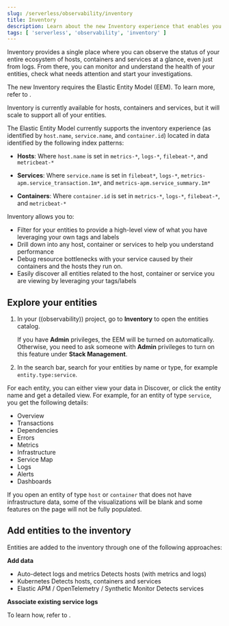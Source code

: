 ```yaml
---
slug: /serverless/observability/inventory
title: Inventory
description: Learn about the new Inventory experience that enables you to monitor all your entities from one single place.
tags: [ 'serverless', 'observability', 'inventory' ]
---
```



<p><DocBadge template="technical preview" /></p>

Inventory provides a single place where you can observe the status of your entire ecosystem of hosts, containers and services at a glance, even just from logs. From there, you can monitor and understand the health of your entities, check what needs attention and start your investigations. 

<DocCallOut title="Note">
   The new Inventory requires the Elastic Entity Model (EEM). To learn more, refer to <DocLink slug="/serverless/observability/elastic-entity-model" />.
</DocCallOut>

<DocImage url="./images/inventory-catalog.png" alt="Inventory catalog"/>

Inventory is currently available for hosts, containers and services, but it will scale to support all of your entities.

The Elastic Entity Model currently supports the inventory experience (as identified by `host.name`, `service.name`, and `container.id`) located in data identified by the following index patterns:

- **Hosts**: Where `host.name` is set in `metrics-*`, `logs-*`, `filebeat-*`, and `metricbeat-*`

- **Services**: Where `service.name` is set in `filebeat*`, `logs-*`, `metrics-apm.service_transaction.1m*`, and `metrics-apm.service_summary.1m*`
  
- **Containers**: Where `container.id` is set in `metrics-*`, `logs-*`, `filebeat-*`, and `metricbeat-*`

Inventory allows you to:

- Filter for your entities to provide a high-level view of what you have leveraging your own tags and labels
- Drill down into any host, container or services to help you understand performance
- Debug resource bottlenecks with your service caused by their containers and the hosts they run on.
- Easily discover all entities related to the host, container or service you are viewing by leveraging your tags/labels

## Explore your entities

1. In your ((observability)) project, go to **Inventory** to open the entities catalog.

    If you have **Admin** privileges, the EEM will be turned on automatically. Otherwise, you need to ask someone with **Admin** privileges to turn on this feature under **Stack Management**.

1. In the search bar, search for your entities by name or type, for example `entity.type:service`.

For each entity, you can either view your data in Discover, or click the entity name and get a detailed view. For example, for an entity of type `service`, you get the following details:

- Overview
- Transactions
- Dependencies
- Errors
- Metrics
- Infrastructure
- Service Map
- Logs
- Alerts
- Dashboards

<DocImage url="./images/entity-detailed-view.png" alt="Entity detailed view"/>

If you open an entity of type `host` or `container` that does not have infrastructure data, some of the visualizations will be blank and some features on the page will not be fully populated.

## Add entities to the inventory

Entities are added to the inventory through one of the following approaches:

**Add data** 
- Auto-detect logs and metrics 
    Detects hosts (with metrics and logs)
- Kubernetes
    Detects hosts, containers and services 
- Elastic APM / OpenTelemetry / Synthetic Monitor
    Detects services

**Associate existing service logs**

To learn how, refer to <DocLink slug="/serverless/observability/add-logs-service-name" />.